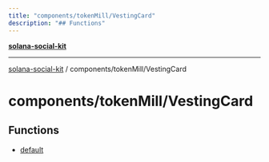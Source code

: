 ```yaml
---
title: "components/tokenMill/VestingCard"
description: "## Functions"
---
```


[**solana-social-kit**](../../../README.mdx)

***

[solana-social-kit](../../../README.mdx) / components/tokenMill/VestingCard

# components/tokenMill/VestingCard

## Functions

- [default](functions/default.mdx)
